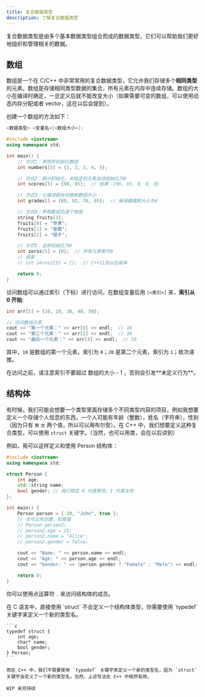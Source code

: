 ```yaml
---
title: 复合数据类型
description: 了解复合数据类型
---
```


复合数据类型是由多个基本数据类型组合而成的数据类型，它们可以帮助我们更好地组织和管理相关的数据。

## 数组

数组是一个在 C/C++ 中非常常用的复合数据类型，它允许我们存储多个**相同类型**的元素。数组是存储相同类型数据的集合，所有元素在内存中连续存储。数组的大小在编译时确定，一旦定义后就不能改变大小（如果需要可变的数组，可以使用动态内存分配或者 vector，这在以后会提到）。

创建一个数组的方法如下：

```cpp
<数据类型> <变量名>[<数组大小>];
```

```cpp lineNumbers title="array_example.cpp"
#include <iostream>
using namespace std;

int main() {
    // 方式1：声明并初始化数组
    int numbers[5] = {1, 2, 3, 4, 5};

    // 方式2：部分初始化，未指定的元素自动初始化为0
    int scores[5] = {90, 85};  // 结果：{90, 85, 0, 0, 0}

    // 方式3：让编译器自动推断数组大小
    int grades[] = {88, 92, 76, 95};  // 编译器推断大小为4

    // 方式4：声明数组后逐个赋值
    string fruits[3];
    fruits[0] = "苹果";
    fruits[1] = "香蕉";
    fruits[2] = "橙子";

    // 方式5：全部初始化为0
    int zeros[5] = {0};  // 所有元素都为0
    // 或者
    // int zeros2[5] = {};  // C++11及以后版本

    return 0;
}
```

访问数组可以通过索引（下标）进行访问，在数组变量后用 `[<索引>]` 来，**索引从 0 开始**:

```cpp
int arr[5] = {10, 20, 30, 40, 50};

// 访问数组元素
cout << "第一个元素：" << arr[0] << endl;  // 10
cout << "第三个元素：" << arr[2] << endl;  // 30
cout << "最后一个元素：" << arr[4] << endl;  // 50
```

其中，`10` 是数组的第一个元素，索引为 `0`；`20` 是第二个元素，索引为 `1`；依次递推。

<Callout type="warn">
    在访问之前，请注意索引不要超过 数组的大小 - 1 ，否则会引发**未定义行为**。
</Callout>

## 结构体

有时候，我们可能会想要一个类型里面存储多个不同类型内容的项目，例如我想要定义一个存储个人信息的东西，一个人可能有年龄（整数），姓名（字符串），性别（因为只有 `男` `女` 两个值，所以可以用布尔型）。在 C++ 中，我们想要定义这种复合类型，可以使用 `struct` 关键字。（当然，也可以用类，会在以后讲到）

例如，我可以这样定义和使用 Person 结构体：

```cpp lineNumbers title="main.cpp"
#include <iostream>
using namespace std;

struct Person {
    int age;
    std::string name;
    bool gender; // 我们规定 0 代表男性，1 代表女性
};

int main() {
    Person person = { 20, "John", true };
    // 也可以先创建，后赋值
    // Person person2;
    // person2.age = 25;
    // person2.name = "Alice";
    // person2.gender = false;

    cout << "Name: " << person.name << endl;
    cout << "Age: " << person.age << endl;
    cout << "Gender: " << (person.gender ? "Female" : "Male") << endl;

    return 0;
}
```

你可以使用点运算符 `.` 来访问结构体的成员。

<Callout>
    在 C 语言中，直接使用 `struct` 不会定义一个结构体类型，你需要使用 `typedef` 关键字来定义一个新的类型名。

    ```c
    typedef struct {
        int age;
        char* name;
        bool gender;
    } Person;
    ```

    而在 C++ 中，我们不需要使用 `typedef` 关键字来定义一个新的类型名，因为 `struct` 关键字会定义了一个新的类型名。当然，上述写法在 C++ 中依然有效。
</Callout>

`WIP 未完待续`
